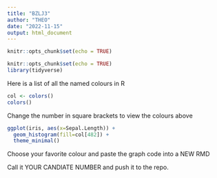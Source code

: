 ```yaml
---
title: "BZLJ3"
author: "THEO"
date: "2022-11-15"
output: html_document
---
```


```r
knitr::opts_chunk$set(echo = TRUE)
```


```r
knitr::opts_chunk$set(echo = TRUE)
library(tidyverse)
```

Here is a list of all the named colours in R
```r
col <- colors()
colors()
```
Change the number in square brackets to view the colours above
```r
ggplot(iris, aes(x=Sepal.Length)) +
  geom_histogram(fill=col[482]) +
  theme_minimal()
```

Choose your favorite colour and paste the graph code into a NEW RMD

Call it YOUR CANDIATE NUMBER and push it to the repo.


